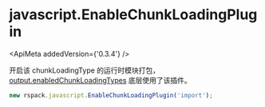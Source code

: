 
# javascript.EnableChunkLoadingPlugin

<ApiMeta addedVersion={'0.3.4'} />

开启该 chunkLoadingType 的运行时模块打包，[output.enabledChunkLoadingTypes](/zh/config/output.html#outputenabledchunkloadingtypes) 底层使用了该插件。

```js
new rspack.javascript.EnableChunkLoadingPlugin('import');
```
